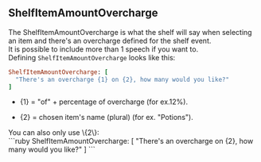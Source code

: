 ## ShelfItemAmountOvercharge

The ShelfItemAmountOvercharge is what the shelf will say when selecting an item and there's an overcharge defined for the shelf event.
<br/>
It is possible to include more than 1 speech if you want to.
<br/>
Defining `ShelfItemAmountOvercharge` looks like this:
<br/>
```ruby
ShelfItemAmountOvercharge: [
  "There's an overcharge {1} on {2}, how many would you like?"
]
```
- \{1\} = "of" + percentage of overcharge (for ex.12%).

- \{2\} = chosen item's name (plural) (for ex. "Potions").

<ImageWithCaption src="/images/documentation/poke-market/ShelfItemAmountOvercharge 1.png" caption="ShelfItemAmountOvercharge 1"/>
You can also only use \{2\}:
<br/>
```ruby
ShelfItemAmountOvercharge: [
  "There's an overcharge on {2}, how many would you like?"
]
```
<ImageWithCaption src="/images/documentation/poke-market/ShelfItemAmountOvercharge 2.png" caption="ShelfItemAmountOvercharge 2"/>